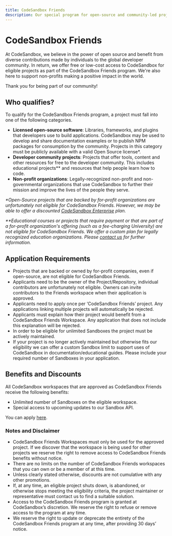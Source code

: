 ---
title: CodeSandbox Friends
description: Our special program for open-source and community-led projects.
---


# CodeSandbox Friends

At CodeSandbox, we believe in the power of open source and benefit from diverse contributions made by individuals to the global developer community. In return, we offer free or low-cost access to CodeSandbox for eligible projects as part of the CodeSandbox Friends program. We're also here to support non-profits making a positive impact in the world.

Thank you for being part of our community!

## Who qualifies?

To qualify for the CodeSandbox Friends program, a project must fall into one of the following categories.

- **Licensed open-source software**: Libraries, frameworks, and plugins that developers use to build applications. CodeSandbox may be used to develop and share documentation examples or to publish NPM packages for consumption by the community. Projects in this category must be publicly available with a valid Open Source license&ast;.
- **Developer community projects**: Projects that offer tools, content and other resources for free to the developer community. This includes educational projects&ast;&ast; and resources that help people learn how to code.    
- **Non-profit organizations**: Legally-recognized non-profit and non-governmental organizations that use CodeSandbox to further their mission and improve the lives of the people they serve.

_&ast;Open-Source projects that are backed by for-profit organizations are unfortunately not eligible for CodeSandbox Friends. However, we may be able to offer a discounted <a href="https://codesandbox.io/enterprise">CodeSandbox Enterprise</a> plan._

_&ast;&ast;Educational courses or projects that require payment or that are part of a for-profit organization's offering (such as a fee-charging University) are not eligible for CodeSandbox Friends. We offer a custom plan for legally recognized education organizations. Please <a href="mailto:sales@codesandbox.io">contact us</a> for further information._

## Application Requirements
* Projects that are backed or owned by for-profit companies, even if open-source, are not eligible for CodeSandbox Friends.
* Applicants need to be the owner of the Project/Repository, individual contributors are unfortunately not eligible. Owners can invite contributors to the Friends workspace when their application is approved.
* Applicants need to apply once per ‘CodeSandbox Friends’ project. Any applications linking multiple projects will automatically be rejected.
* Applicants must explain how their project would benefit from a CodeSandbox Friends Workspace. Any application that does not include this explanation will be rejected.
* In order to be eligible for unlimited Sandboxes the project must be actively maintained.
* If your project is no longer actively maintained but otherwise fits our eligibility we can offer a custom Sandbox limit to support uses of CodeSandbox in documentation/educational guides. Please include your required number of Sandboxes in your application. 

## Benefits and Discounts

All CodeSandbox workspaces that are approved as CodeSandbox Friends receive the following benefits:

- Unlimited number of Sandboxes on the eligible workspace.
- Special access to upcoming updates to our Sandbox API.

You can apply [here](https://codesandbox.typeform.com/friends).

### Notes and Disclaimer
- CodeSandbox Friends Workspaces must only be used for the approved project. If we discover that the workspace is being used for other projects we reserve the right to remove access to CodeSandbox Friends benefits without notice.
- There are no limits on the number of CodeSandbox Friends workspaces that you can own or be a member of at this time.
- Unless clearly stated otherwise, discounts are not cumulative with any other promotions.
- If, at any time, an eligible project shuts down, is abandoned, or otherwise stops meeting the eligibility criteria, the project maintainer or representative must contact us to find a suitable solution.
- Access to the CodeSandbox Friends program is granted at CodeSandbox’s discretion. We reserve the right to refuse or remove access to the program at any time.
- We reserve the right to update or deprecate the entirety of the CodeSandbox Friends program at any time, after providing 30 days’ notice.